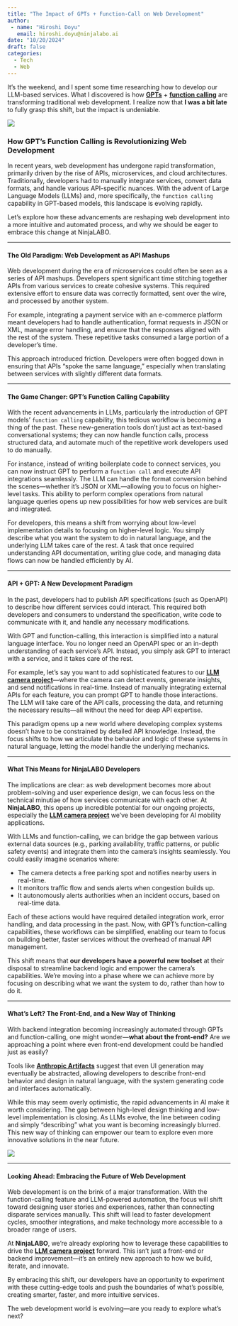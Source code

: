 ```yaml
---
title: "The Impact of GPTs + Function-Call on Web Development"
author: 
 - name: "Hiroshi Doyu"
   email: hiroshi.doyu@ninjalabo.ai
date: "10/20/2024"
draft: false
categories:
  - Tech
  - Web
---
```

It's the weekend, and I spent some time researching how to develop our LLM-based services. What I discovered is how **[GPTs](https://openai.com/index/introducing-gpts/)** + **[function calling](https://platform.openai.com/docs/guides/function-calling)** are transforming traditional web development. I realize now that **I was a bit late** to fully grasp this shift, but the impact is undeniable.

![](https://cdn.openai.com/API/docs/images/function-calling-diagram.png)

### How GPT’s Function Calling is Revolutionizing Web Development

In recent years, web development has undergone rapid transformation, primarily driven by the rise of APIs, microservices, and cloud architectures. Traditionally, developers had to manually integrate services, convert data formats, and handle various API-specific nuances. With the advent of Large Language Models (LLMs) and, more specifically, the `function calling` capability in GPT-based models, this landscape is evolving rapidly.

Let’s explore how these advancements are reshaping web development into a more intuitive and automated process, and why we should be eager to embrace this change at NinjaLABO.

---

#### The Old Paradigm: Web Development as API Mashups

Web development during the era of microservices could often be seen as a series of API mashups. Developers spent significant time stitching together APIs from various services to create cohesive systems. This required extensive effort to ensure data was correctly formatted, sent over the wire, and processed by another system.

For example, integrating a payment service with an e-commerce platform meant developers had to handle authentication, format requests in JSON or XML, manage error handling, and ensure that the responses aligned with the rest of the system. These repetitive tasks consumed a large portion of a developer’s time.

This approach introduced friction. Developers were often bogged down in ensuring that APIs "spoke the same language," especially when translating between services with slightly different data formats.

---

#### The Game Changer: GPT’s Function Calling Capability

With the recent advancements in LLMs, particularly the introduction of GPT models' `function calling` capability, this tedious workflow is becoming a thing of the past. These new-generation tools don’t just act as text-based conversational systems; they can now handle function calls, process structured data, and automate much of the repetitive work developers used to do manually.

For instance, instead of writing boilerplate code to connect services, you can now instruct GPT to perform a `function call` and execute API integrations seamlessly. The LLM can handle the format conversion behind the scenes—whether it’s JSON or XML—allowing you to focus on higher-level tasks. This ability to perform complex operations from natural language queries opens up new possibilities for how web services are built and integrated.

For developers, this means a shift from worrying about low-level implementation details to focusing on higher-level logic. You simply describe what you want the system to do in natural language, and the underlying LLM takes care of the rest. A task that once required understanding API documentation, writing glue code, and managing data flows can now be handled efficiently by AI.

---

#### API + GPT: A New Development Paradigm

In the past, developers had to publish API specifications (such as OpenAPI) to describe how different services could interact. This required both developers and consumers to understand the specification, write code to communicate with it, and handle any necessary modifications.

With GPT and function-calling, this interaction is simplified into a natural language interface. You no longer need an OpenAPI spec or an in-depth understanding of each service’s API. Instead, you simply ask GPT to interact with a service, and it takes care of the rest.

For example, let’s say you want to add sophisticated features to our **[LLM camera project](https://ninjalabo.ai/blogs/ai_mobility_lab.html)**—where the camera can detect events, generate insights, and send notifications in real-time. Instead of manually integrating external APIs for each feature, you can prompt GPT to handle those interactions. The LLM will take care of the API calls, processing the data, and returning the necessary results—all without the need for deep API expertise.

This paradigm opens up a new world where developing complex systems doesn’t have to be constrained by detailed API knowledge. Instead, the focus shifts to how we articulate the behavior and logic of these systems in natural language, letting the model handle the underlying mechanics.

---

#### What This Means for NinjaLABO Developers

The implications are clear: as web development becomes more about problem-solving and user experience design, we can focus less on the technical minutiae of how services communicate with each other. At **NinjaLABO**, this opens up incredible potential for our ongoing projects, especially the **[LLM camera project](https://ninjalabo.ai/blogs/ai_mobility_lab.html)** we’ve been developing for AI mobility applications. 

With LLMs and function-calling, we can bridge the gap between various external data sources (e.g., parking availability, traffic patterns, or public safety events) and integrate them into the camera’s insights seamlessly. You could easily imagine scenarios where:

- The camera detects a free parking spot and notifies nearby users in real-time.
- It monitors traffic flow and sends alerts when congestion builds up.
- It autonomously alerts authorities when an incident occurs, based on real-time data.

Each of these actions would have required detailed integration work, error handling, and data processing in the past. Now, with GPT’s function-calling capabilities, these workflows can be simplified, enabling our team to focus on building better, faster services without the overhead of manual API management.

This shift means that **our developers have a powerful new toolset** at their disposal to streamline backend logic and empower the camera’s capabilities. We’re moving into a phase where we can achieve more by focusing on describing what we want the system to do, rather than how to do it.

---

#### What’s Left? The Front-End, and a New Way of Thinking

With backend integration becoming increasingly automated through GPTs and function-calling, one might wonder—**what about the front-end?** Are we approaching a point where even front-end development could be handled just as easily?

Tools like **[Anthropic Artifacts](https://support.anthropic.com/en/articles/9487310-what-are-artifacts-and-how-do-i-use-them)** suggest that even UI generation may eventually be abstracted, allowing developers to describe front-end behavior and design in natural language, with the system generating code and interfaces automatically. 

While this may seem overly optimistic, the rapid advancements in AI make it worth considering. The gap between high-level design thinking and low-level implementation is closing. As LLMs evolve, the line between coding and simply "describing" what you want is becoming increasingly blurred. This new way of thinking can empower our team to explore even more innovative solutions in the near future.


![](https://cdn.prod.website-files.com/654df3dbb248d1b4c123757d/6697b48865a627786e210c3b_1*Jgyrpf3aBFtrkfodAB8h0w.png)

---

#### Looking Ahead: Embracing the Future of Web Development

Web development is on the brink of a major transformation. With the function-calling feature and LLM-powered automation, the focus will shift toward designing user stories and experiences, rather than connecting disparate services manually. This shift will lead to faster development cycles, smoother integrations, and make technology more accessible to a broader range of users.

At **NinjaLABO**, we’re already exploring how to leverage these capabilities to drive the **[LLM camera project](https://ninjalabo.ai/blogs/ai_mobility_lab.html)** forward. This isn’t just a front-end or backend improvement—it’s an entirely new approach to how we build, iterate, and innovate. 

By embracing this shift, our developers have an opportunity to experiment with these cutting-edge tools and push the boundaries of what’s possible, creating smarter, faster, and more intuitive services.

The web development world is evolving—are you ready to explore what’s next?

